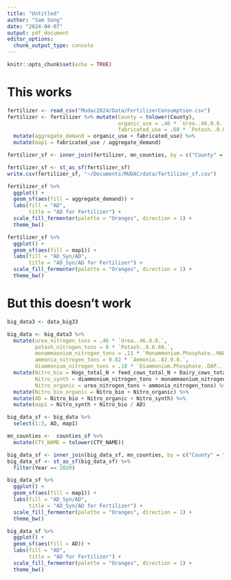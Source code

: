 ```yaml
---
title: "Untitled"
author: "Sam Song"
date: "2024-04-07"
output: pdf_document
editor_options: 
  chunk_output_type: console
---
```


```r
knitr::opts_chunk$set(echo = TRUE)
```

# This works 
```r
fertilizer <- read_csv("Mudac2024/Data/FertilizerConsumption.csv")
fertilizer <- fertilizer %>% mutate(County = tolower(County),
                                    organic_use = .46 * `Urea..46.0.0.` + .82 * `Ammonia..82.0.0.`,
                                    fabricated_use = .60 * `Potash..0.0.60.` + .11 * .52 * `Monammonium.Phosphate..MAP...11.52.0.` + .18 * .46 * `Diammonium.Phosphate..DAP...18.46.0.`) %>%
  mutate(aggregate_demand = organic_use + fabricated_use) %>%
  mutate(map1 = fabricated_use / aggregate_demand)

fertilizer_sf <- inner_join(fertilizer, mn_counties, by = c("County" = "CTY_NAME"))

fertilizer_sf <- st_as_sf(fertilizer_sf)
write.csv(fertilizer_sf, "~/Documents/MUDAC/data/fertilizer_sf.csv")

fertilizer_sf %>%
  ggplot() +
  geom_sf(aes(fill = aggregate_demand)) +
  labs(fill = "AD",
       title = "AD for Fertilizer") +
  scale_fill_fermenter(palette = "Oranges", direction = 1) +
  theme_bw()

fertilizer_sf %>%
  ggplot() +
  geom_sf(aes(fill = map1)) +
  labs(fill = "AD_Syn/AD",
       title = "AD_Syn/AD for Fertilizer") +
  scale_fill_fermenter(palette = "Oranges", direction = 1) +
  theme_bw() 
```

# But this doesn't work
```r
big_data3 <- data_big33

big_data <- big_data3 %>%
  mutate(urea_nitrogen_tons = .46 * `Urea..46.0.0.`,
         potash_nitrogen_tons = 0 * `Potash..0.0.60.`,
         monammaonium_nitrogen_tons = .11 * `Monammonium.Phosphate..MAP...11.52.0.`,
         ammonia_nitrogen_tons = 0.82 * `Ammonia..82.0.0.`,
         diammonium_nitrogen_tons = .18 * `Diammonium.Phosphate..DAP...18.46.0.`) %>%
  mutate(Nitro_bio = Hogs_total_N + feed_cows_total_N + Dairy_cows_total_N + Beef_cows_total_N,
         Nitro_synth = diammonium_nitrogen_tons + monammaonium_nitrogen_tons,
         Nitro_organic = urea_nitrogen_tons + ammonia_nitrogen_tons) %>%
  mutate(Nitro_bio_organic = Nitro_bio + Nitro_organic) %>%
  mutate(AD = Nitro_bio + Nitro_organic + Nitro_synth) %>%
  mutate(map1 = Nitro_synth + Nitro_bio / AD)

big_data_sf <- big_data %>%
  select(1:3, AD, map1)

mn_counties <-  counties_sf %>%
  mutate(CTY_NAME = tolower(CTY_NAME))

big_data_sf <- inner_join(big_data_sf, mn_counties, by = c("County" = "CTY_NAME"))
big_data_sf <- st_as_sf(big_data_sf) %>%
  filter(Year == 2020)

big_data_sf %>%
  ggplot() +
  geom_sf(aes(fill = map1)) +
  labs(fill = "AD_Syn/AD",
       title = "AD_Syn/AD for Fertilizer") +
  scale_fill_fermenter(palette = "Oranges", direction = 1) +
  theme_bw()

big_data_sf %>%
  ggplot() +
  geom_sf(aes(fill = AD)) +
  labs(fill = "AD",
       title = "AD for Fertilizer") +
  scale_fill_fermenter(palette = "Oranges", direction = 1) +
  theme_bw()
```


